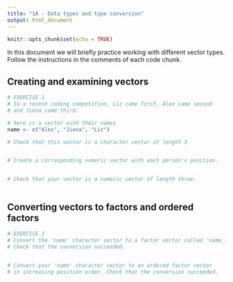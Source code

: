 ```yaml
---
title: "1A - Data types and type conversion"
output: html_document
---
```


```r
knitr::opts_chunk$set(echo = TRUE)
```

In this document we will briefly practice working with different vector types.  Follow the instructions in the comments of each code chunk.

## Creating and examining vectors

```r
# EXERCISE 1
# In a recent coding competition, Liz came first, Alex came second 
# and Jiena came third.

# here is a vector with their names
name <- c("Alex", "Jiena", "Liz")

# Check that this vector is a character vector of length 3


# Create a corresponding numeric vector with each person's position.


# Check that your vector is a numeric vector of length three.



```

## Converting vectors to factors and ordered factors 

```r
# EXERCISE 2
# Convert the 'name' character vector to a factor vector called 'name_factor'.
# Check that the conversion succeeded.


# Convert your 'name' character vector to an ordered factor vector
# in increasing position order. Check that the conversion succeeded. 


```

